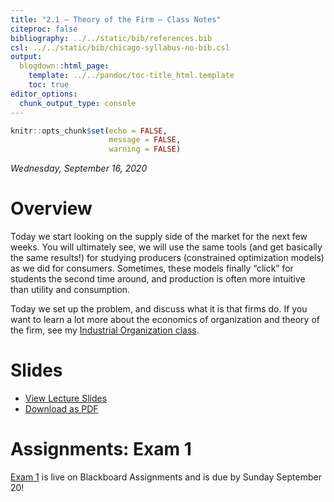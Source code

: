 ```yaml
---
title: "2.1 — Theory of the Firm — Class Notes"
citeproc: false
bibliography: ../../static/bib/references.bib
csl: ../../static/bib/chicago-syllabus-no-bib.csl
output:
  blogdown::html_page:
    template: ../../pandoc/toc-title_html.template
    toc: true
editor_options: 
  chunk_output_type: console
---
```


```r
knitr::opts_chunk$set(echo = FALSE,
                      message = FALSE,
                      warning = FALSE)
```

*Wednesday, September 16, 2020*

# Overview

Today we start looking on the supply side of the market for the next few weeks. You will ultimately see, we will use the same tools (and get basically the same results!) for studying producers (constrained optimization models) as we did for consumers. Sometimes, these models finally "click" for students the second time around, and production is often more intuitive than utility and consumption.

Today we set up the problem, and discuss what it is that firms do. If you want to learn a lot more about the economics of organization and theory of the firm, see my [Industrial Organization class](https://ios20.classes.ryansafner.com).

# Slides

- [<i class="fas fa-chalkboard-teacher"></i> View Lecture Slides](/slides/2.1-slides.html)
- [<i class="fas fa-file-pdf"></i> Download as PDF](/slides/2.1-slides.pdf)

# Assignments: Exam 1

[Exam 1](/assignment/01-exam) is live on Blackboard Assignments and is due by Sunday September 20!
